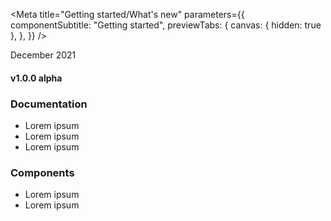 
<Meta
  title="Getting started/What's new"
  parameters={{
    componentSubtitle: "Getting started",
    previewTabs: {
      canvas: { hidden: true },
    },
  }}
/>

<style>{`
  .subheading {
    --mediumdark: '#999999';
    font-weight: 900;
    font-size: 13px;
    color: #999;
    letter-spacing: 6px;
    line-height: 24px;
    text-transform: uppercase;
    margin-bottom: 12px;
    margin-top: 40px;
  }


`}</style>

<div className='subheading'>December 2021</div>

#### v1.0.0 alpha

### Documentation

- Lorem ipsum
- Lorem ipsum
- Lorem ipsum

### Components

- Lorem ipsum
- Lorem ipsum
